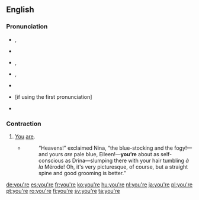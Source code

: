 ==English==

===Pronunciation===
* {{a|UK}} {{enPR|yôr}}, {{IPA|/jʊə(ɹ)/|lang=en}}
* {{rhymes|ɔː(r)|lang=en}}
* {{a|US}} {{enPR|yôr}}, {{IPA|/jʊəɹ/|lang=en}}
* {{audio|en-us-you're.ogg|Audio (US) (1)|lang=en}}, {{audio|en-us-you're2.ogg|Audio (US) (2)|lang=en}}
* {{rhymes|ʊə(r)|lang=en}}
* {{homophones|lang=en|yore}} [if using the first pronunciation]
* {{rhymes|ɜː(ɹ)|lang=en}}

===Contraction===
{{en-cont}}

# [[you|You]] [[are]].
#: {{ux|en|'''You’re''' smarter than I am!}}
#* {{RQ:Chmbrs YngrSt|IX}}
#*: “Heavens!” exclaimed Nina, “the blue-stocking and the fogy!—and yours ''are'' pale blue, Eileen!—'''you’re''' about as self-conscious as Drina—slumping there with your hair tumbling ''à la'' Mérode! Oh, it's very picturesque, of course, but a straight spine and good grooming is better.{{nb...}}”

[[de:you're]]
[[es:you're]]
[[fr:you're]]
[[ko:you're]]
[[hu:you're]]
[[nl:you're]]
[[ja:you're]]
[[pl:you're]]
[[pt:you're]]
[[ro:you're]]
[[fi:you're]]
[[sv:you're]]
[[ta:you're]]